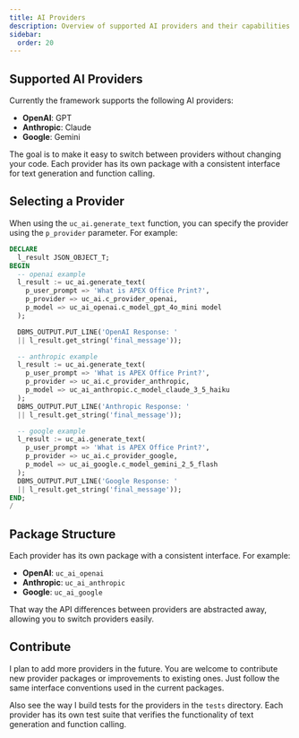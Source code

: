 ```yaml
---
title: AI Providers
description: Overview of supported AI providers and their capabilities
sidebar:
  order: 20
---
```


## Supported AI Providers

Currently the framework supports the following AI providers:

- **OpenAI**: GPT
- **Anthropic**: Claude
- **Google**: Gemini

The goal is to make it easy to switch between providers without changing your code. Each provider has its own package with a consistent interface for text generation and function calling.

## Selecting a Provider

When using the `uc_ai.generate_text` function, you can specify the provider using the `p_provider` parameter. For example:

```sql
DECLARE
  l_result JSON_OBJECT_T;
BEGIN
  -- openai example
  l_result := uc_ai.generate_text(
    p_user_prompt => 'What is APEX Office Print?',
    p_provider => uc_ai.c_provider_openai,
    p_model => uc_ai_openai.c_model_gpt_4o_mini model
  );

  DBMS_OUTPUT.PUT_LINE('OpenAI Response: '
  || l_result.get_string('final_message'));

  -- anthropic example
  l_result := uc_ai.generate_text(
    p_user_prompt => 'What is APEX Office Print?',
    p_provider => uc_ai.c_provider_anthropic,
    p_model => uc_ai_anthropic.c_model_claude_3_5_haiku
  );
  DBMS_OUTPUT.PUT_LINE('Anthropic Response: '
  || l_result.get_string('final_message'));

  -- google example
  l_result := uc_ai.generate_text(
    p_user_prompt => 'What is APEX Office Print?',
    p_provider => uc_ai.c_provider_google,
    p_model => uc_ai_google.c_model_gemini_2_5_flash
  );
  DBMS_OUTPUT.PUT_LINE('Google Response: '
  || l_result.get_string('final_message'));
END;
/
```

## Package Structure

Each provider has its own package with a consistent interface. For example:

- **OpenAI**: `uc_ai_openai`
- **Anthropic**: `uc_ai_anthropic`
- **Google**: `uc_ai_google`

That way the API differences between providers are abstracted away, allowing you to switch providers easily.

## Contribute

I plan to add more providers in the future. You are welcome to contribute new provider packages or improvements to existing ones. Just follow the same interface conventions used in the current packages.

Also see the way I build tests for the providers in the `tests` directory. Each provider has its own test suite that verifies the functionality of text generation and function calling.
